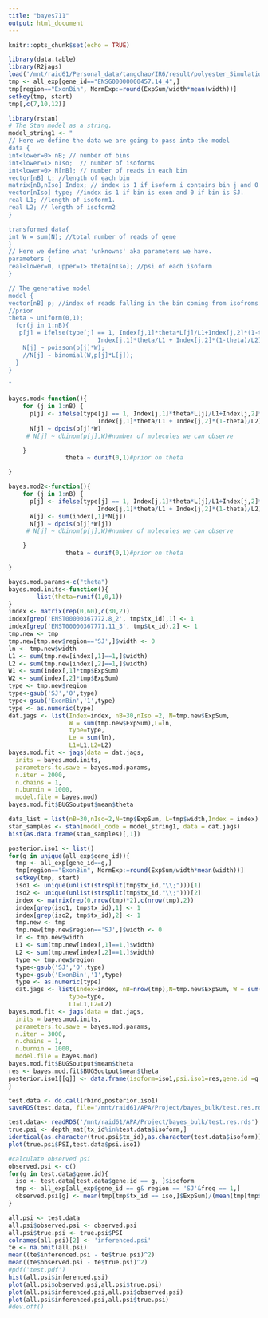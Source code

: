 ```yaml
---
title: "bayes711"
output: html_document
---
```


```r
knitr::opts_chunk$set(echo = TRUE)
```

```r
library(data.table)
library(R2jags)
load('/mnt/raid61/Personal_data/tangchao/IR6/result/polyester_Simulation/chr1_depth_mat_and_BinExp.RData')
tmp <- all_exp[gene_id=="ENSG00000000457.14_4",]
tmp[region=="ExonBin", NormExp:=round(ExpSum/width*mean(width))]
setkey(tmp, start)
tmp[,c(7,10,12)]
```

```r
library(rstan)
# The Stan model as a string.
model_string1 <- "
// Here we define the data we are going to pass into the model
data {
int<lower=0> nB; // number of bins
int<lower=1> nIso;  // number of isoforms
int<lower=0> N[nB]; // number of reads in each bin
vector[nB] L; //length of each bin
matrix[nB,nIso] Index; // index is 1 if isoform i contains bin j and 0 otherwise.
vector[nIso] type; //index is 1 if bin is exon and 0 if bin is SJ.
real L1; //length of isoform1.
real L2; // length of isoform2
}

transformed data{
int W = sum(N); //total number of reads of gene
}
// Here we define what 'unknowns' aka parameters we have.
parameters {
real<lower=0, upper=1> theta[nIso]; //psi of each isoform
}

// The generative model
model {
vector[nB] p; //index of reads falling in the bin coming from isofroms
//prior
theta ~ uniform(0,1);
  for(j in 1:nB){
   p[j] = ifelse(type[j] == 1, Index[j,1]*theta*L[j]/L1+Index[j,2]*(1-theta)*L[j]/L2,
                         Index[j,1]*theta/L1 + Index[j,2]*(1-theta)/L2)
    N[j] ~ poisson(p[j]*W);
    //N[j] ~ binomial(W,p[j]*L[j]);
  }
}

"

```

```r

bayes.mod<-function(){
    for (j in 1:nB) {
      p[j] <- ifelse(type[j] == 1, Index[j,1]*theta*L[j]/L1+Index[j,2]*(1-theta)*L[j]/L2,
                         Index[j,1]*theta/L1 + Index[j,2]*(1-theta)/L2)
      N[j] ~ dpois(p[j]*W)
     # N[j] ~ dbinom(p[j],W)#number of molecules we can observe

    }
                theta ~ dunif(0,1)#prior on theta

}

bayes.mod2<-function(){
    for (j in 1:nB) {
      p[j] <- ifelse(type[j] == 1, Index[j,1]*theta*L[j]/L1+Index[j,2]*(1-theta)*L[j]/L2,
                         Index[j,1]*theta/L1 + Index[j,2]*(1-theta)/L2)
      W[j] <- sum(index[,1]*N[j])
      N[j] ~ dpois(p[j]*W[j])
     # N[j] ~ dbinom(p[j],W)#number of molecules we can observe

    }
                theta ~ dunif(0,1)#prior on theta

}

bayes.mod.params<-c("theta")
bayes.mod.inits<-function(){
        list(theta=runif(1,0,1))
}
index <- matrix(rep(0,60),c(30,2))
index[grep('ENST00000367772.8_2', tmp$tx_id),1] <- 1
index[grep('ENST00000367771.11_3', tmp$tx_id),2] <- 1
tmp.new <- tmp
tmp.new[tmp.new$region=='SJ',]$width <- 0
ln <- tmp.new$width
L1 <- sum(tmp.new[index[,1]==1,]$width)
L2 <- sum(tmp.new[index[,2]==1,]$width)
W1 <- sum(index[,1]*tmp$ExpSum)
W2 <- sum(index[,2]*tmp$ExpSum)
type <- tmp.new$region
type<-gsub('SJ','0',type)
type<-gsub('ExonBin','1',type)
type <- as.numeric(type)
dat.jags <- list(Index=index, nB=30,nIso =2, N=tmp.new$ExpSum, 
                 W = sum(tmp.new$ExpSum),L=ln,
                 type=type,
                 Le = sum(ln),
                 L1=L1,L2=L2)
bayes.mod.fit <- jags(data = dat.jags,
  inits = bayes.mod.inits,
  parameters.to.save = bayes.mod.params,
  n.iter = 2000,
  n.chains = 1, 
  n.burnin = 1000,
  model.file = bayes.mod)
bayes.mod.fit$BUGSoutput$mean$theta

```



```r


data_list = list(nB=30,nIso=2,N=tmp$ExpSum, L=tmp$width,Index = index)
stan_samples <- stan(model_code = model_string1, data = dat.jags)
hist(as.data.frame(stan_samples)[,1])
```

```r
posterior.iso1 <- list()
for(g in unique(all_exp$gene_id)){
  tmp <- all_exp[gene_id==g,]
  tmp[region=="ExonBin", NormExp:=round(ExpSum/width*mean(width))]
  setkey(tmp, start)
  iso1 <- unique(unlist(strsplit(tmp$tx_id,"\\;")))[1]
  iso2 <- unique(unlist(strsplit(tmp$tx_id,"\\;")))[2]
  index <- matrix(rep(0,nrow(tmp)*2),c(nrow(tmp),2))
  index[grep(iso1, tmp$tx_id),1] <- 1
  index[grep(iso2, tmp$tx_id),2] <- 1
  tmp.new <- tmp
  tmp.new[tmp.new$region=='SJ',]$width <- 0
  ln <- tmp.new$width
  L1 <- sum(tmp.new[index[,1]==1,]$width)
  L2 <- sum(tmp.new[index[,2]==1,]$width)
  type <- tmp.new$region
  type<-gsub('SJ','0',type)
  type<-gsub('ExonBin','1',type)
  type <- as.numeric(type)
  dat.jags <- list(Index=index, nB=nrow(tmp),N=tmp.new$ExpSum, W = sum(tmp.new$ExpSum),L=ln,
                 type=type,
                 L1=L1,L2=L2)
bayes.mod.fit <- jags(data = dat.jags,
  inits = bayes.mod.inits,
  parameters.to.save = bayes.mod.params,
  n.iter = 3000,
  n.chains = 1, 
  n.burnin = 1000,
  model.file = bayes.mod)
bayes.mod.fit$BUGSoutput$mean$theta
res <- bayes.mod.fit$BUGSoutput$mean$theta
posterior.iso1[[g]] <- data.frame(isoform=iso1,psi.iso1=res,gene.id =g )
}

test.data <- do.call(rbind,posterior.iso1)
saveRDS(test.data, file='/mnt/raid61/APA/Project/bayes_bulk/test.res.rds')
```

```r
test.data<- readRDS('/mnt/raid61/APA/Project/bayes_bulk/test.res.rds')
true.psi <- depth_mat[tx_id%in%test.data$isoform,]
identical(as.character(true.psi$tx_id),as.character(test.data$isoform))
plot(true.psi$PSI,test.data$psi.iso1)

#calculate observed psi
observed.psi <- c()
for(g in test.data$gene.id){
  iso <- test.data[test.data$gene.id == g, ]$isoform
  tmp <- all_exp[all_exp$gene_id == g& region == 'SJ'&freq == 1,]
  observed.psi[g] <- mean(tmp[tmp$tx_id == iso,]$ExpSum)/(mean(tmp[tmp$tx_id == iso,]$ExpSum)+mean(tmp[tmp$tx_id != iso,]$ExpSum))
}

all.psi <- test.data
all.psi$observed.psi <- observed.psi
all.psi$true.psi <- true.psi$PSI
colnames(all.psi)[2] <- 'inferenced.psi'
te <- na.omit(all.psi)
mean((te$inferenced.psi - te$true.psi)^2)
mean((te$observed.psi - te$true.psi)^2)
#pdf('test.pdf')
hist(all.psi$inferenced.psi)
plot(all.psi$observed.psi,all.psi$true.psi)
plot(all.psi$inferenced.psi,all.psi$observed.psi)
plot(all.psi$inferenced.psi,all.psi$true.psi)
#dev.off()
```

